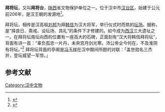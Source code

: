 '''拜将坛'''，又叫'''拜将台'''，[[陕西|陕西]]省文物保护单位之一。位于汉中市[[汉台区|汉台区]]，始建于公元前206年，是汉王朝的发源地<ref>{{cite web|title=景区介绍|url=http://www.hzbjt.cn/|publisher=拜将坛遗址景区|access-date=2014-03-17|archive-url=https://web.archive.org/web/20140318122657/http://www.hzbjt.cn/|archive-date=2014-03-18|dead-url=yes}}</ref>。

拜将坛，相传是汉高祖[[刘邦|刘邦]]为拜[[韩信|韩信]]为汉大将军，举行仪式时而筑的[[坛场|坛场]]。据称，是“择良日、斋戒、设坛场、具礼”的条件下才修建的。如今成为[[西汉|西汉]]三大遗址之一。在拜将坛南坛向西的位置有一座高大的石碑，正面刻有“汉大将韩信拜将坛”，背面有诗一首：“辜负孤忠一片丹，未央宫月剑光寒。沛公帝业今何在，不及淮阴有将坛。”<ref>{{cite web|title=拜将坛|url=http://www.21pw.com/baijiangtan/profile.html|publisher=品味旅游网|accessdate=2014-03-17|archive-date=2019-11-23|archive-url=https://web.archive.org/web/20191123134505/https://21pw.com/baijiangtan/profile.html|dead-url=no}}</ref> 拜将坛背面的亭阁是[[冯玉祥|冯玉祥]]在汉中期间所题的对联：「盖世勋名三杰并，登坛威望一军惊。」

== 参考文献 ==
{{reflist}}

[[Category:汉中文物|Category:汉中文物]]